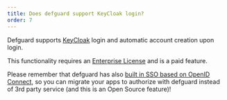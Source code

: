 ```yaml
---
title: Does defguard support KeyCloak login?
order: 7
---
```


Defguard supports <a href="https://docs.defguard.net/enterprise/external-openid-providers#custom-openid-provider" target="_blank">KeyCloak</a> login and automatic account creation upon login.

This functionality requires an <a href="/pricing/">Enterprise License</a> and is a paid feature.

Please remember that defguard has also <a href="https://docs.defguard.net/admin-and-features/openid-connect" target="_blank">built in SSO based on OpenID Connect</a>, so you can migrate your apps to authorize with defguard instead of 3rd party service (and this is an Open Source feature)!
